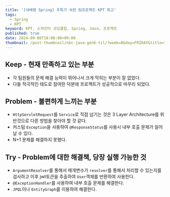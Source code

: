 ```yaml
---
title: '[내배캠 Spring] 주특기 숙련 팀프로젝트 KPT 회고'
tags:
  - Spring
  - KPT
keyword: KPT, 스파르타 코딩클럽, Spring, Java, 프로젝트
published: true
date: 2024-09-06T18:00:00+09:00
thumbnail: /post-thumbnail/nbc-java-gen6-til/?week=8&day=FRIDAY&title=주특기 숙련 팀프로젝트 KPT 회고&showBigTitle=false
---
```


## Keep - 현재 만족하고 있는 부분

- 각 팀원들의 문제 해결 능력이 뛰어나서 크게 막히는 부분이 잘 없었다.
- 다들 적극적인 태도로 참여한 덕분에 프로젝트가 성공적으로 마무리 되었다.

## Problem - 불편하게 느끼는 부분

- `HttpServletRequest`를 `Service`로 직접 넘기는 것은 3 Layer Architecture를 위반것으로 다른 방법을 찾아야 할 것 같다.
- 커스텀 `Exception`을 사용하여 `@ResponseStatus`를 사용시 내부 호출 문제가 일어날 수 있다.
- N+1 문제를 해결하지 못했다.

## Try - Problem에 대한 해결책, 당장 실행 가능한 것

- `ArgumentResolver`를 통해서 매개변수가 `resolver`를 통해서 처리할 수 있는지를 검사하고 이후 jwt토큰을 추출하여 `User`객체를 반환하여 사용한다.
- `@ExceptionHandler`를 사용하여 내부 호출 문제를 해결한다.
- `JPQL`이나 `EntityGraph`를 이용하여 해결한다.
